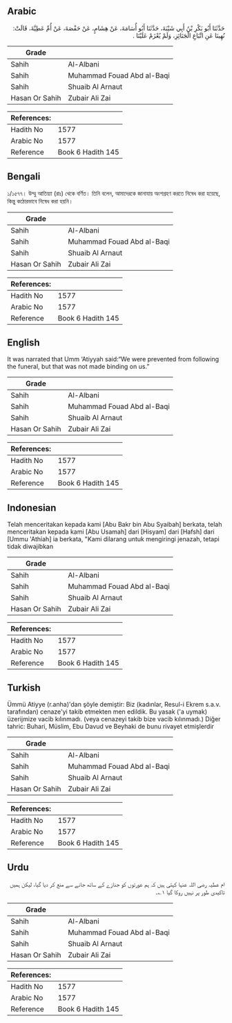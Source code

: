 ## Arabic


<div dir="rtl" lang="ar" style={{fontSize:'larger',backgroundColor:'#f8f9fa',padding:20}}>
حَدَّثَنَا أَبُو بَكْرِ بْنُ أَبِي شَيْبَةَ، حَدَّثَنَا أَبُو أُسَامَةَ، عَنْ هِشَامٍ، عَنْ حَفْصَةَ، عَنْ أُمِّ عَطِيَّةَ، قَالَتْ: نُهِينَا عَنِ اتِّبَاعِ الْجَنَائِزِ، وَلَمْ يُعْزَمْ عَلَيْنَا ‏.‏
</div>
<div style={{backgroundColor:'#f8f9fa',padding:20, marginBottom: 10}}><table> <thead> <tr> <th>Grade</th> <th></th> </tr> </thead> <tbody> <tr><td>Sahih</td><td>Al-Albani</td></tr><tr><td>Sahih</td><td>Muhammad Fouad Abd al-Baqi</td></tr><tr><td>Sahih</td><td>Shuaib Al Arnaut</td></tr><tr><td>Hasan Or Sahih</td><td>Zubair Ali Zai</td></tr></tbody></table><table> <thead> <tr> <th>References:</th> <th></th> </tr> </thead> <tbody><tr><td>Hadith No</td><td>1577</td></tr><tr><td>Arabic No</td><td>1577</td></tr><tr><td>Reference</td><td>Book 6 Hadith 145</td></tr></tbody></table></div>

## Bengali


<div dir="ltr" lang="bn" style={{fontSize:'larger',backgroundColor:'#f8f9fa',padding:20}}>
১/১৫৭৭। উম্মু আতিয়্যা (রাঃ) থেকে বর্ণিত। তিনি বলেন, আমাদেরকে জানাযায় অংশগ্রহণ করতে নিষেধ করা হয়েছে, কিন্তু কঠোরভাবে নিষেধ করা হয়নি।
</div>
<div style={{backgroundColor:'#f8f9fa',padding:20, marginBottom: 10}}><table> <thead> <tr> <th>Grade</th> <th></th> </tr> </thead> <tbody> <tr><td>Sahih</td><td>Al-Albani</td></tr><tr><td>Sahih</td><td>Muhammad Fouad Abd al-Baqi</td></tr><tr><td>Sahih</td><td>Shuaib Al Arnaut</td></tr><tr><td>Hasan Or Sahih</td><td>Zubair Ali Zai</td></tr></tbody></table><table> <thead> <tr> <th>References:</th> <th></th> </tr> </thead> <tbody><tr><td>Hadith No</td><td>1577</td></tr><tr><td>Arabic No</td><td>1577</td></tr><tr><td>Reference</td><td>Book 6 Hadith 145</td></tr></tbody></table></div>

## English


<div dir="ltr" lang="en" style={{fontSize:'larger',backgroundColor:'#f8f9fa',padding:20}}>
It was narrated that Umm ‘Atiyyah said:“We were prevented from following the funeral, but that was not made binding on us.”
</div>
<div style={{backgroundColor:'#f8f9fa',padding:20, marginBottom: 10}}><table> <thead> <tr> <th>Grade</th> <th></th> </tr> </thead> <tbody> <tr><td>Sahih</td><td>Al-Albani</td></tr><tr><td>Sahih</td><td>Muhammad Fouad Abd al-Baqi</td></tr><tr><td>Sahih</td><td>Shuaib Al Arnaut</td></tr><tr><td>Hasan Or Sahih</td><td>Zubair Ali Zai</td></tr></tbody></table><table> <thead> <tr> <th>References:</th> <th></th> </tr> </thead> <tbody><tr><td>Hadith No</td><td>1577</td></tr><tr><td>Arabic No</td><td>1577</td></tr><tr><td>Reference</td><td>Book 6 Hadith 145</td></tr></tbody></table></div>

## Indonesian


<div dir="ltr" lang="id" style={{fontSize:'larger',backgroundColor:'#f8f9fa',padding:20}}>
Telah menceritakan kepada kami [Abu Bakr bin Abu Syaibah] berkata, telah menceritakan kepada kami [Abu Usamah] dari [Hisyam] dari [Hafsh] dari [Ummu 'Athiah] ia berkata, "Kami dilarang untuk mengiringi jenazah, tetapi tidak diwajibkan
</div>
<div style={{backgroundColor:'#f8f9fa',padding:20, marginBottom: 10}}><table> <thead> <tr> <th>Grade</th> <th></th> </tr> </thead> <tbody> <tr><td>Sahih</td><td>Al-Albani</td></tr><tr><td>Sahih</td><td>Muhammad Fouad Abd al-Baqi</td></tr><tr><td>Sahih</td><td>Shuaib Al Arnaut</td></tr><tr><td>Hasan Or Sahih</td><td>Zubair Ali Zai</td></tr></tbody></table><table> <thead> <tr> <th>References:</th> <th></th> </tr> </thead> <tbody><tr><td>Hadith No</td><td>1577</td></tr><tr><td>Arabic No</td><td>1577</td></tr><tr><td>Reference</td><td>Book 6 Hadith 145</td></tr></tbody></table></div>

## Turkish


<div dir="ltr" lang="tr" style={{fontSize:'larger',backgroundColor:'#f8f9fa',padding:20}}>
Ümmü Atiyye (r.anha)'dan şöyle demiştir: Biz (kadınlar, Resul-i Ekrem s.a.v. tarafından) cenaze'yi takib etmekten men edildik. Bu yasak ('a uymak) üzerijmize vacib kılınmadı. (veya cenazeyi takib bize vacib kılınmadı.) Diğer tahric: Buhari, Müslim, Ebu Davud ve Beyhaki de bunu rivayet etmişlerdir
</div>
<div style={{backgroundColor:'#f8f9fa',padding:20, marginBottom: 10}}><table> <thead> <tr> <th>Grade</th> <th></th> </tr> </thead> <tbody> <tr><td>Sahih</td><td>Al-Albani</td></tr><tr><td>Sahih</td><td>Muhammad Fouad Abd al-Baqi</td></tr><tr><td>Sahih</td><td>Shuaib Al Arnaut</td></tr><tr><td>Hasan Or Sahih</td><td>Zubair Ali Zai</td></tr></tbody></table><table> <thead> <tr> <th>References:</th> <th></th> </tr> </thead> <tbody><tr><td>Hadith No</td><td>1577</td></tr><tr><td>Arabic No</td><td>1577</td></tr><tr><td>Reference</td><td>Book 6 Hadith 145</td></tr></tbody></table></div>

## Urdu


<div dir="rtl" lang="ur" style={{fontSize:'larger',backgroundColor:'#f8f9fa',padding:20}}>
ام عطیہ رضی اللہ عنہا کہتی ہیں کہ ہم عورتوں کو جنازے کے ساتھ جانے سے منع کر دیا گیا، لیکن ہمیں تاکیدی طور پر نہیں روکا گیا ۱؎۔
</div>
<div style={{backgroundColor:'#f8f9fa',padding:20, marginBottom: 10}}><table> <thead> <tr> <th>Grade</th> <th></th> </tr> </thead> <tbody> <tr><td>Sahih</td><td>Al-Albani</td></tr><tr><td>Sahih</td><td>Muhammad Fouad Abd al-Baqi</td></tr><tr><td>Sahih</td><td>Shuaib Al Arnaut</td></tr><tr><td>Hasan Or Sahih</td><td>Zubair Ali Zai</td></tr></tbody></table><table> <thead> <tr> <th>References:</th> <th></th> </tr> </thead> <tbody><tr><td>Hadith No</td><td>1577</td></tr><tr><td>Arabic No</td><td>1577</td></tr><tr><td>Reference</td><td>Book 6 Hadith 145</td></tr></tbody></table></div>